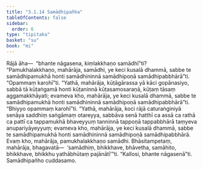 ```yaml
---
title: "3.1.14 Samādhipañha"
tableOfContents: false
sidebar:
  order: 6
type: "tipitaka"
basket: "su"
book: "mi"
---
```



<DynamicBreadcrumb />

<Division number="37" book="mi">

<Paragraph number="163" book="mi">
Rājā āha—  “bhante nāgasena, kiṃlakkhaṇo samādhī”ti? “Pamukhalakkhaṇo, mahārāja, samādhi, ye keci kusalā dhammā, sabbe te samādhipamukhā honti samādhininnā samādhipoṇā samādhipabbhārā”ti.
</Paragraph>

<Paragraph number="164" book="mi">
“Opammaṃ karohī”ti. “Yathā, mahārāja, kūṭāgārassa yā kāci gopānasiyo, sabbā tā kūṭaṅgamā honti kūṭaninnā kūṭasamosaraṇā, kūṭaṃ tāsaṃ aggamakkhāyati; evameva kho, mahārāja, ye keci kusalā dhammā, sabbe te samādhipamukhā honti samādhininnā samādhipoṇā samādhipabbhārā”ti.
</Paragraph>

<Paragraph number="165" book="mi">
“Bhiyyo opammaṃ karohī”ti. “Yathā, mahārāja, koci rājā caturaṅginiyā senāya saddhiṃ saṅgāmaṃ otareyya, sabbāva senā hatthī ca assā ca rathā ca pattī ca tappamukhā bhaveyyuṃ tanninnā tappoṇā tappabbhārā taṃyeva anupariyāyeyyuṃ; evameva kho, mahārāja, ye keci kusalā dhammā, sabbe te samādhipamukhā honti samādhininnā samādhipoṇā samādhipabbhārā. Evaṃ kho, mahārāja, pamukhalakkhaṇo samādhi. Bhāsitampetaṃ, mahārāja, bhagavatā—  ‘samādhiṃ, bhikkhave, bhāvetha, samāhito, bhikkhave, bhikkhu yathābhūtaṃ pajānātī’”ti.
</Paragraph>

<Paragraph number="166" book="mi">
“Kallosi, bhante nāgasenā”ti.

</Paragraph>
</Division>

<Paragraph number="167" type="center" book="mi">
Samādhipañho cuddasamo.
</Paragraph>
